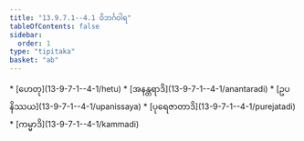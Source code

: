 ```yaml
---
title: "13.9.7.1--4.1 ဝိဘင်္ဂဝါရ"
tableOfContents: false
sidebar:
  order: 1
type: "tipitaka"
basket: "ab"
---
```



<DynamicBreadcrumb />



<TableOfContents>
* [ဟေတု](13-9-7-1--4-1/hetu)
* [အနန္တရာဒိ](13-9-7-1--4-1/anantaradi)
* [ဥပနိဿယ](13-9-7-1--4-1/upanissaya)
* [ပုရေဇာတာဒိ](13-9-7-1--4-1/purejatadi)
* [ကမ္မာဒိ](13-9-7-1--4-1/kammadi)
</TableOfContents>